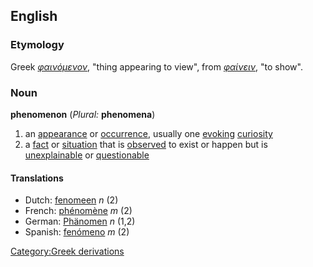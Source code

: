 ==English==
===Etymology===
Greek ''[[φαινόμενον]]'', "thing appearing to view", from ''[[φαίνειν]]'', "to show".
===Noun===
'''phenomenon''' (''Plural:'' '''phenomena''')
#an [[appearance]] or [[occurrence]], usually one [[evoke|evoking]] [[curiosity]]
#a [[fact]] or [[situation]] that is [[observe]]d to exist or happen but is [[unexplainable]] or [[questionable]]
====Translations====
*Dutch: [[fenomeen]] ''n'' (2)
*French: [[phénomène]] ''m'' (2)
*German: [[Phänomen]] ''n'' (1,2)
*Spanish: [[fenómeno]] ''m'' (2)


[[Category:Greek derivations]]